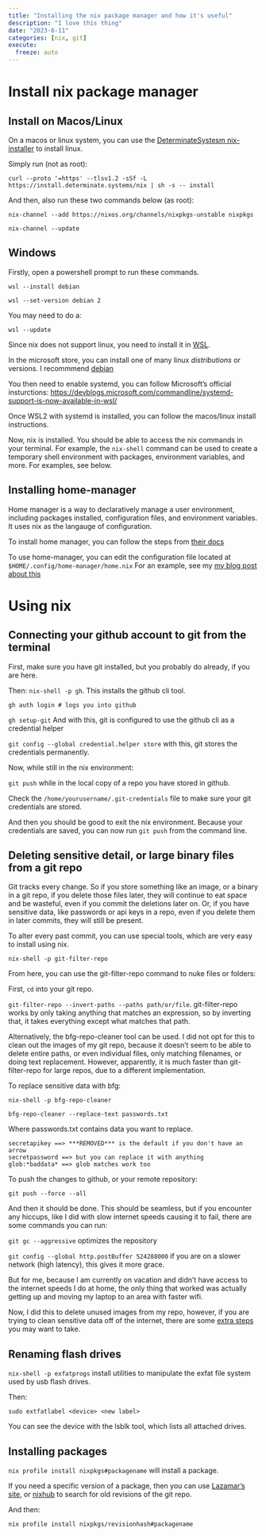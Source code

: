 ```yaml
---
title: "Installing the nix package manager and how it's useful"
description: "I love this thing"
date: "2023-6-11"
categories: [nix, git]
execute:
  freeze: auto
---
```



# Install nix package manager

## Install on Macos/Linux

On a macos or linux system, you can use the [DeterminateSystesm nix-installer](https://github.com/DeterminateSystems/nix-installer) to install linux. 

Simply run (not as root): 

```.default
curl --proto '=https' --tlsv1.2 -sSf -L https://install.determinate.systems/nix | sh -s -- install
```

And then, also run these two commands below (as root):

```.default
nix-channel --add https://nixos.org/channels/nixpkgs-unstable nixpkgs
```

```.default
nix-channel --update
```

## Windows


Firstly, open a powershell prompt to run these commands. 

```.default
wsl --install debian
```

```.default
wsl --set-version debian 2
```

You may need to do a: 

```.default
wsl --update
```

Since nix does not support linux, you need to install it in [WSL](https://learn.microsoft.com/en-us/windows/wsl/install).

In the microsoft store, you can install one of many linux *distributions* or versions. I recommmend [debian](https://learWn.microsoft.com/en-us/windows/wsl/install)

You then need to enable systemd, you can follow Microsoft's official insturctions: <https://devblogs.microsoft.com/commandline/systemd-support-is-now-available-in-wsl/>

Once WSL2 with systemd is installed, you can follow the macos/linux install instructions. 




Now, nix is installed. You should be able to access the nix commands in your terminal. For example, the `nix-shell` command can be used to create a temporary shell environment with packages, environment variables, and more. For examples, see below.

## Installing home-manager

Home manager is a way to declaratively manage a user environment, including packages installed, configuration files, and environment variables. It uses nix as the langauge of configuration.

To install home manager, you can follow the steps from [their docs](https://nix-community.github.io/home-manager/index.html#sec-install-standalone)

To use home-manager, you can edit the configuration file located at `$HOME/.config/home-manager/home.nix` For an example, see my [my blog post about this](../../blog/switch-to-opensuse/)


# Using nix



## Connecting your github account to git from the terminal

First, make sure you have git installed, but you probably do already, if you are here.

Then: `nix-shell -p gh`. This installs the github cli tool.

`gh auth login # logs you into github`

`gh setup-git` And with this, git is configured to use the github cli as a credential helper

`git config --global credential.helper store` with this, git stores the credentials permanently.

Now, while still in the nix environment:

`git push` while in the local copy of a repo you have stored in github. 

Check the `/home/yourusername/.git-credentials` file to make sure your git credentials are stored.

And then you should be good to exit the nix environment. Because your credentials are saved, you can now run `git push` from the command line.

## Deleting sensitive detail, or large binary files from a git repo

Git tracks every change. So if you store something like an image, or a binary in a git repo, if you delete those files later, they will continue to eat space and be wasteful, even if you commit the deletions later on. Or, if you have sensitive data, like passwords or api keys in a repo, even if you delete them in later commits, they will still be present. 

 To alter every past commit, you can use special tools, which are very easy to install using nix.

`nix-shell -p git-filter-repo`


From here, you can use the git-filter-repo command to nuke files or folders:

First, `cd` into your git repo.

`git-filter-repo --invert-paths --paths path/or/file`. git-filter-repo works by only taking anything that matches an expression, so by inverting that, it takes everything except what matches that path.

Alternatively, the bfg-repo-cleaner tool can be used. I did not opt for this to clean out the images of my git repo, because it doesn't seem to be able to delete entire paths, or even individual files, only matching filenames, or doing text replacement. However, apparently, it is much faster than git-filter-repo for large repos, due to a different implementation.

To replace sensitive data with bfg:

`nix-shell -p bfg-repo-cleaner`


`bfg-repo-cleaner --replace-text passwords.txt`

Where passwords.txt contains data you want to replace. 

```.default
secretapikey ==> ***REMOVED*** is the default if you don't have an arrow
secretpassword ==> but you can replace it with anything
glob:*baddata* ==> glob matches work too
```

To push the changes to github, or your remote repository:

`git push --force --all`

And then it should be done. This should be seamless, but if you encounter any hiccups, like I did with slow internet speeds causing it to fail, there are some commands you can run:

`git gc --aggressive` optimizes the repository

`git config --global http.postBuffer 524288000` if you are on a slower network (high latency), this gives it more grace.

But for me, because I am currently on vacation and didn't have access to the internet speeds I do at home, the only thing that worked was actually getting up and moving my laptop to an area with faster wifi. 

Now, I did this to delete unused images from my repo, however, if you are trying to clean sensitive data off of the internet, there are some [extra steps](https://docs.github.com/en/authentication/keeping-your-account-and-data-secure/removing-sensitive-data-from-a-repository#fully-removing-the-data-from-github) you may want to take. 

## Renaming flash drives

`nix-shell -p exfatprogs` install utilities to manipulate the exfat file system used by usb flash drives.

Then:

`sudo extfatlabel <device> <new label>`

You can see the device with the lsblk tool, which lists all attached drives. 


## Installing packages

`nix profile install nixpkgs#packagename` will install a package. 

If you need a specific version of a package, then you can use [Lazamar's site](https://lazamar.co.uk/nix-versions/), or [nixhub](https://www.nixhub.io/) to search for old revisions of the git repo. 

And then:

`nix profile install nixpkgs/revisionhash#packagename`



